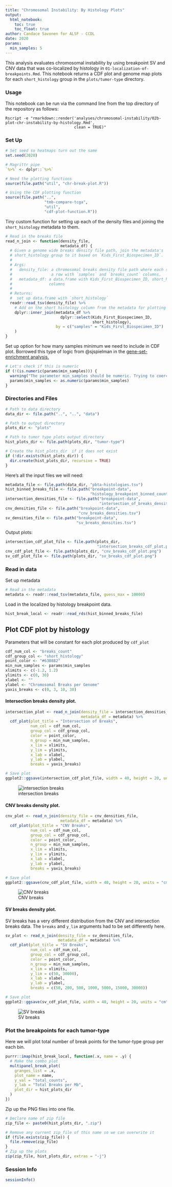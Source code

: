 ```yaml
---
title: "Chromosomal Instability: By Histology Plots"
output:   
  html_notebook: 
    toc: true
    toc_float: true
author: Candace Savonen for ALSF - CCDL
date: 2020
params:
  min_samples: 5
---
```


This analysis evaluates chromosomal instability by using breakpoint SV and CNV 
data that was co-localized by histology in `01-localization-of-breakpoints.Rmd`. 
This notebook returns a CDF plot and genome map plots for each `short_histology` 
group in the `plots/tumor-type` directory.

### Usage

This notebook can be run via the command line from the top directory of the 
repository as follows:

```
Rscript -e "rmarkdown::render('analyses/chromosomal-instability/02b-plot-chr-instability-by-histology.Rmd', 
                              clean = TRUE)"
```

### Set Up

```r
# Set seed so heatmaps turn out the same
set.seed(2020)

# Magrittr pipe
`%>%` <- dplyr::`%>%`

# Need the plotting functions
source(file.path("util", "chr-break-plot.R"))

# Using the CDF plotting function
source(file.path("..", 
                 "tmb-compare-tcga", 
                 "util", 
                 "cdf-plot-function.R"))
```

Tiny custom function for setting up each of the density files and joining the 
`short_histology` metadata to them. 

```r
# Read in the breaks file
read_n_join <- function(density_file, 
                        metadata_df) {
  # Given a genome wide breaks density file path, join the metadata's 
  # short_histology group to it based on `Kids_First_Biospecimen_ID`.
  #
  # Args:
  #   density_file: a chromosomal breaks density file path where each sample is
  #                 a row with `samples` and `breaks_count` columns. 
  #   metadata_df: a data.frame with Kids_First_Biospecimen_ID, short_histology
  #                columns
  #   
  # Returns:
  #  set up data.frame with `short_histology`
  readr::read_tsv(density_file) %>%
    # Add on the short histology column from the metadata for plotting purposes
    dplyr::inner_join(metadata_df %>%
                        dplyr::select(Kids_First_Biospecimen_ID, 
                                      short_histology),
                      by = c("samples" = "Kids_First_Biospecimen_ID")
    )
}
```

Set up option for how many samples minimum we need to include in CDF plot. 
Borrowed this type of logic from @sjspielman in the [gene-set-enrichment analysis.](https://github.com/AlexsLemonade/OpenPBTA-analysis/blob/ee1283991d30237a6a04be8fc6fec7672844133b/analyses/gene-set-enrichment-analysis/02-model-gsea.Rmd#L55)

```r
# Let's check if this is numeric
if (!(is.numeric(params$min_samples))) {
  warning("The parameter min_samples should be numeric. Trying to coerce to numeric.")
  params$min_samples <- as.numeric(params$min_samples)
} 
```

### Directories and Files

```r
# Path to data directory
data_dir <- file.path("..", "..", "data")

# Path to output directory
plots_dir <- "plots"

# Path to tumor type plots output directory
hist_plots_dir <- file.path(plots_dir, "tumor-type")

# Create the hist_plots_dir  if it does not exist
if (!dir.exists(hist_plots_dir)) {
  dir.create(hist_plots_dir, recursive = TRUE)
}
```

Here's all the input files we will need: 

```r
metadata_file <- file.path(data_dir, "pbta-histologies.tsv")
hist_binned_breaks_file <- file.path("breakpoint-data", 
                                     "histology_breakpoint_binned_counts.RDS")
intersection_densities_file <- file.path("breakpoint-data", 
                                         "intersection_of_breaks_densities.tsv")
cnv_densities_file <- file.path("breakpoint-data", 
                                "cnv_breaks_densities.tsv")
sv_densities_file <- file.path("breakpoint-data", 
                               "sv_breaks_densities.tsv")
```

Output plots: 

```r
intersection_cdf_plot_file <- file.path(plots_dir, 
                                        "intersection_breaks_cdf_plot.png")
cnv_cdf_plot_file <- file.path(plots_dir, "cnv_breaks_cdf_plot.png")
sv_cdf_plot_file <- file.path(plots_dir, "sv_breaks_cdf_plot.png")
```

### Read in data 

Set up metadata

```r
# Read in the metadata
metadata <- readr::read_tsv(metadata_file, guess_max = 10000)
```

Load in the localized by histology breakpoint data. 

```r
hist_break_local <- readr::read_rds(hist_binned_breaks_file)
```

## Plot CDF plot by histology

Parameters that will be constant for each plot produced by `cdf_plot`

```r
cdf_num_col <- "breaks_count"
cdf_group_col <- "short_histology"
point_color <- "#630882"
min_num_samples <- params$min_samples
xlimits <- c(-1.2, 1.2)
ylimits <- c(0, 30)
xlabel <- ""
ylabel <- "Chromosomal Breaks per Genome"
yaxis_breaks <- c(0, 3, 10, 30)
```

#### Intersection breaks density plot. 

```r
intersection_plot <- read_n_join(density_file = intersection_densities_file, 
                                 metadata_df = metadata) %>% 
  cdf_plot(plot_title = "Intersection of Breaks",
           num_col = cdf_num_col,
           group_col = cdf_group_col,
           color = point_color,
           n_group = min_num_samples,
           x_lim = xlimits,
           y_lim = ylimits,
           x_lab = xlabel,
           y_lab = ylabel, 
           breaks = yaxis_breaks)

# Save plot
ggplot2::ggsave(intersection_cdf_plot_file, width = 40, height = 20, units = "cm")
```
![intersection breaks](plots/intersection_breaks_cdf_plot.png)

#### CNV breaks density plot. 

```r
cnv_plot <- read_n_join(density_file = cnv_densities_file, 
                        metadata_df = metadata) %>% 
  cdf_plot(plot_title = "CNV Breaks",
           num_col = cdf_num_col,
           group_col = cdf_group_col,
           color = point_color,
           n_group = min_num_samples,
           x_lim = xlimits,
           y_lim = ylimits,
           x_lab = xlabel,
           y_lab = ylabel, 
           breaks = yaxis_breaks)

# Save plot
ggplot2::ggsave(cnv_cdf_plot_file, width = 40, height = 20, units = "cm")
```

![CNV breaks](plots/cnv_breaks_cdf_plot.png)

#### SV breaks density plot. 

SV breaks has a very different distribution from the CNV and intersection breaks data. 
The `breaks` and `y_lim` arguments had to be set differently here. 

```r
sv_plot <- read_n_join(density_file = sv_densities_file, 
                       metadata_df = metadata) %>% 
  cdf_plot(plot_title = "SV Breaks",
           num_col = cdf_num_col,
           group_col = cdf_group_col,
           color = point_color,
           n_group = min_num_samples,
           x_lim = xlimits,
           y_lim = c(50, 30000),
           x_lab = xlabel,
           y_lab = ylabel, 
           breaks = c(50, 200, 500, 1000, 5000, 15000, 30000))

# Save plot
ggplot2::ggsave(sv_cdf_plot_file, width = 40, height = 20, units = "cm")
```

![SV breaks](plots/sv_breaks_cdf_plot.png)

### Plot the breakpoints for each tumor-type

Here we will plot total number of break points for the tumor-type group per 
each bin.

```r
purrr::imap(hist_break_local, function(.x, name = .y) {
  # Make the combo plot
  multipanel_break_plot(
    granges_list = .x,
    plot_name = name,
    y_val = "total_counts",
    y_lab = "Total Breaks per Mb",
    plot_dir = hist_plots_dir
  )
})
```

Zip up the PNG files into one file. 

```r
# Declare name of zip file
zip_file <- paste0(hist_plots_dir, ".zip")

# Remove any current zip_file of this name so we can overwrite it
if (file.exists(zip_file)) {
  file.remove(zip_file)
}
# Zip up the plots
zip(zip_file, hist_plots_dir, extras = "-j")
```

### Session Info

```r
sessionInfo()
```
